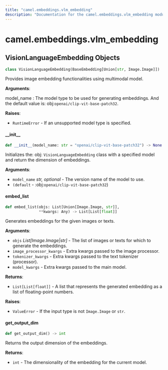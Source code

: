 ```yaml
---
title: "camel.embeddings.vlm_embedding"
description: "Documentation for the camel.embeddings.vlm_embedding module"
---
```


<a id="camel.embeddings.vlm_embedding"></a>

# camel.embeddings.vlm\_embedding

<a id="camel.embeddings.vlm_embedding.VisionLanguageEmbedding"></a>

## VisionLanguageEmbedding Objects

```python
class VisionLanguageEmbedding(BaseEmbedding[Union[str, Image.Image]])
```

Provides image embedding functionalities using multimodal model.

**Arguments**:

  model_name : The model type to be used for generating embeddings.
  And the default value is: obj:`openai/clip-vit-base-patch32`.
  

**Raises**:

- `RuntimeError` - If an unsupported model type is specified.

<a id="camel.embeddings.vlm_embedding.VisionLanguageEmbedding.__init__"></a>

#### \_\_init\_\_

```python
def __init__(model_name: str = "openai/clip-vit-base-patch32") -> None
```

Initializes the: obj: `VisionLanguageEmbedding` class with a
specified model and return the dimension of embeddings.

**Arguments**:

- `model_name` _str, optional_ - The version name of the model to use.
- `(default` - :obj:`openai/clip-vit-base-patch32`)

<a id="camel.embeddings.vlm_embedding.VisionLanguageEmbedding.embed_list"></a>

#### embed\_list

```python
def embed_list(objs: List[Union[Image.Image, str]],
               **kwargs: Any) -> List[List[float]]
```

Generates embeddings for the given images or texts.

**Arguments**:

- `objs` _List[Image.Image|str]_ - The list of images or texts for
  which to generate the embeddings.
- `image_processor_kwargs` - Extra kwargs passed to the image processor.
- `tokenizer_kwargs` - Extra kwargs passed to the text tokenizer
  (processor).
- `model_kwargs` - Extra kwargs passed to the main model.
  

**Returns**:

- `List[List[float]]` - A list that represents the generated embedding
  as a list of floating-point numbers.
  

**Raises**:

- `ValueError` - If the input type is not `Image.Image` or `str`.

<a id="camel.embeddings.vlm_embedding.VisionLanguageEmbedding.get_output_dim"></a>

#### get\_output\_dim

```python
def get_output_dim() -> int
```

Returns the output dimension of the embeddings.

**Returns**:

- `int` - The dimensionality of the embedding for the current model.

